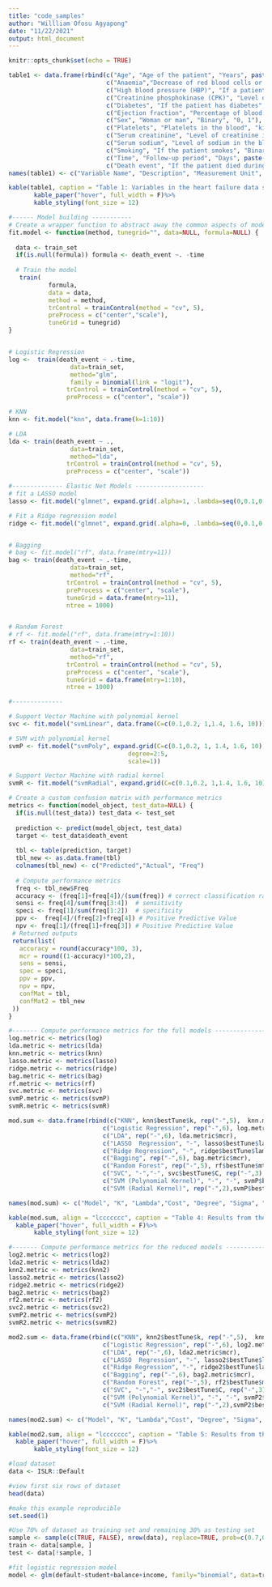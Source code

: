 ```yaml
---
title: "code_samples"
author: "Willliam Ofosu Agyapong"
date: "11/22/2021"
output: html_document
---
```


```r
knitr::opts_chunk$set(echo = TRUE)
```


```r
table1 <- data.frame(rbind(c("Age", "Age of the patient", "Years", paste("[",min(heart_dat$age),",..., ", max(heart_dat$age),"]")),
                           c("Anaemia","Decrease of red blood cells or hemoglobin","Binary", "0, 1"), 
                           c("High blood pressure (HBP)", "If a patient has diabetes", "Binary", "0, 1"), 
                           c("Creatinine phosphokinase (CPK)", "Level of the CPK enzyme in the blood", "mcg/L", paste("[", min(heart_dat$CPK),",...,", max(heart_dat$CPK),"]")), 
                           c("Diabetes", "If the patient has diabetes", "Binary", "0, 1"),
                           c("Ejection fraction", "Percentage of blood leaving the heart at each contraction", "Percentage", paste("[", min(heart_dat$ejection_frac),",...,", max(heart_dat$ejection_frac),"]")),
                           c("Sex", "Woman or man", "Binary", "0, 1"), 
                           c("Platelets", "Platelets in the blood", "kiloplatelets/mL", paste("[", min(heart_dat$platelets),",...,", max(heart_dat$platelets),"]")),
                           c("Serum creatinine", "Level of creatinine in the blood", "mg/dL", paste("[", min(heart_dat$serum_creatinine),",...,", max(heart_dat$serum_creatinine),"]")), 
                           c("Serum sodium", "Level of sodium in the blood", "mEq/L", paste("[", min(heart_dat$serum_sodium),",...,", max(heart_dat$serum_sodium),"]")), 
                           c("Smoking", "If the patient smokes", "Binary", "0, 1"), 
                           c("Time", "Follow-up period", "Days", paste("[", min(heart_dat$time),",...,", max(heart_dat$time),"]")),
                           c("Death event", "If the patient died during the follow-up period", "Binary", "0, 1")))
names(table1) <- c("Variable Name", "Description", "Measurement Unit", "Range")

kable(table1, caption = "Table 1: Variables in the heart failure data set")%>%
       kable_paper("hover", full_width = F)%>% 
       kable_styling(font_size = 12)
```






```r
#------ Model building -----------
# Create a wrapper function to abstract away the common aspects of model fitting
fit.model <- function(method, tunegrid="", data=NULL, formula=NULL) {
  
  data <- train_set
  if(is.null(formula)) formula <- death_event ~. -time
      
  # Train the model
   train(
           formula,
           data = data,
           method = method,
           trControl = trainControl(method = "cv", 5),
           preProcess = c("center","scale"),
           tuneGrid = tunegrid)
}


# Logistic Regression
log <-  train(death_event ~ .-time,
                 data=train_set,
                 method="glm",
                 family = binomial(link = "logit"),
                trControl = trainControl(method = "cv", 5),
                preProcess = c("center", "scale")) 

# KNN
knn <- fit.model("knn", data.frame(k=1:10))

# LDA
lda <- train(death_event ~ .,
                 data=train_set,
                 method="lda",
                trControl = trainControl(method = "cv", 5),
                preProcess = c("center", "scale"))

#-------------- Elastic Net Models -------------------
# fit a LASSO model
lasso <- fit.model("glmnet", expand.grid(.alpha=1, .lambda=seq(0,0.1,0.01)))

# Fit a Ridge regression model
ridge <- fit.model("glmnet", expand.grid(.alpha=0, .lambda=seq(0,0.1,0.01)))


# Bagging
# bag <- fit.model("rf", data.frame(mtry=11))
bag <- train(death_event ~ .-time,
                 data=train_set,
                 method="rf",
                trControl = trainControl(method = "cv", 5),
                preProcess = c("center", "scale"),
                tuneGrid = data.frame(mtry=11),
                ntree = 1000) 


# Random Forest
# rf <- fit.model("rf", data.frame(mtry=1:10))
rf <- train(death_event ~ .-time,
                 data=train_set,
                 method="rf",
                trControl = trainControl(method = "cv", 5),
                preProcess = c("center", "scale"),
                tuneGrid = data.frame(mtry=1:10),
                ntree = 1000) 

#-------------- 

# Support Vector Machine with polynomial kernel
svc <- fit.model("svmLinear", data.frame(C=c(0.1,0.2, 1,1.4, 1.6, 10)))

# SVM with polynomial kernel
svmP <- fit.model("svmPoly", expand.grid(C=c(0.1,0.2, 1, 1.4, 1.6, 10),
                                 degree=2:5,
                                 scale=1))

# Support Vector Machine with radial kernel
svmR <- fit.model("svmRadial", expand.grid(C=c(0.1,0.2, 1,1.4, 1.6, 10),                                 sigma=c(0.01, 0.05,0.1,0.5,1)))
```

```r
# Create a custom confusion matrix with performance metrics
metrics <- function(model_object, test_data=NULL) {
  if(is.null(test_data)) test_data <- test_set
  
  prediction <- predict(model_object, test_data) 
  target <- test_data$death_event
  
  tbl <- table(prediction, target)
  tbl_new <- as.data.frame(tbl)
  colnames(tbl_new) <- c("Predicted","Actual", "Freq")
  
  # Compute performance metrics
  freq <- tbl_new$Freq
  accuracy <- (freq[1]+freq[4])/(sum(freq)) # correct classification rate
  sensi <- freq[4]/sum(freq[3:4])  # sensitivity
  speci <- freq[1]/sum(freq[1:2])  # specificity
  ppv <-  freq[4]/(freq[2]+freq[4]) # Positive Predictive Value
  npv <- freq[1]/(freq[1]+freq[3]) # Positive Predictive Value
 # Returned outputs
 return(list(
   accuracy = round(accuracy*100, 3),
   mcr = round((1-accuracy)*100,2),
   sens = sensi,
   spec = speci,
   ppv = ppv,
   npv = npv,
   confMat = tbl,
   confMat2 = tbl_new
 ))
}
```



```r

#------- Compute performance metrics for the full models ---------------
log.metric <- metrics(log)
lda.metric <- metrics(lda)
knn.metric <- metrics(knn)
lasso.metric <- metrics(lasso)
ridge.metric <- metrics(ridge)
bag.metric <- metrics(bag)
rf.metric <- metrics(rf)
svc.metric <- metrics(svc)
svmP.metric <- metrics(svmP)
svmR.metric <- metrics(svmR)

mod.sum <- data.frame(rbind(c("KNN", knn$bestTune$k, rep("-",5),  knn.metric$mcr),
                          c("Logistic Regression", rep("-",6), log.metric$mcr),
                          c("LDA", rep("-",6), lda.metric$mcr),
                          c("LASSO  Regression", "-", lasso$bestTune$lambda, rep("-",4), lasso.metric$mcr),
                          c("Ridge Regression", "-", ridge$bestTune$lambda,rep("-",4), ridge.metric$mcr),
                          c("Bagging", rep("-",6), bag.metric$mcr),
                          c("Random Forest", rep("-",5), rf$bestTune$mtry, rf.metric$mcr),
                          c("SVC", "-","-", svc$bestTune$C, rep("-",3),  svc.metric$mcr),
                          c("SVM (Polynomial Kernel)", "-", "-", svmP$bestTune$C,svmP$bestTune$degree, "-", "-", svmP.metric$mcr),
                          c("SVM (Radial Kernel)", rep("-",2),svmP$bestTune$C, "-", svmR$bestTune$sigma, "-", svmR.metric$mcr)))

names(mod.sum) <- c("Model", "K", "Lambda","Cost", "Degree", "Sigma", "Mtry", "Misclassification Rate (%)")

kable(mod.sum, align = "lccccccc", caption = "Table 4: Results from the full models") %>%
  kable_paper("hover", full_width = F)%>% 
       kable_styling(font_size = 12)

#------- Compute performance metrics for the reduced models ---------------
log2.metric <- metrics(log2)
lda2.metric <- metrics(lda2)
knn2.metric <- metrics(knn2)
lasso2.metric <- metrics(lasso2)
ridge2.metric <- metrics(ridge2)
bag2.metric <- metrics(bag2)
rf2.metric <- metrics(rf2)
svc2.metric <- metrics(svc2)
svmP2.metric <- metrics(svmP2)
svmR2.metric <- metrics(svmR2)

mod2.sum <- data.frame(rbind(c("KNN", knn2$bestTune$k, rep("-",5),  knn2.metric$mcr),
                          c("Logistic Regression", rep("-",6), log2.metric$mcr),
                          c("LDA", rep("-",6), lda2.metric$mcr),
                          c("LASSO  Regression", "-", lasso2$bestTune$lambda, rep("-",4), lasso2.metric$mcr),
                          c("Ridge Regression", "-", ridge2$bestTune$lambda,rep("-",4), ridge2.metric$mcr),
                          c("Bagging", rep("-",6), bag2.metric$mcr),
                          c("Random Forest", rep("-",5), rf2$bestTune$mtry, rf2.metric$mcr),
                          c("SVC", "-","-", svc2$bestTune$C, rep("-",3),  svc2.metric$mcr),
                          c("SVM (Polynomial Kernel)", "-", "-", svmP2$bestTune$C,svmP2$bestTune$degree, "-", "-", svmP2.metric$mcr),
                          c("SVM (Radial Kernel)", rep("-",2),svmP2$bestTune$C, "-", svmR2$bestTune$sigma, "-", svmR2.metric$mcr)))

names(mod2.sum) <- c("Model", "K", "Lambda","Cost", "Degree", "Sigma", "Mtry", "Misclassification Rate (%)")

kable(mod2.sum, align = "lccccccc", caption = "Table 5: Results from the reduced models") %>%
  kable_paper("hover", full_width = F)%>% 
       kable_styling(font_size = 12)
```




```r
#load dataset
data <- ISLR::Default

#view first six rows of dataset
head(data)

#make this example reproducible
set.seed(1)

#Use 70% of dataset as training set and remaining 30% as testing set
sample <- sample(c(TRUE, FALSE), nrow(data), replace=TRUE, prob=c(0.7,0.3))
train <- data[sample, ]
test <- data[!sample, ] 

#fit logistic regression model
model <- glm(default~student+balance+income, family="binomial", data=train)
```
